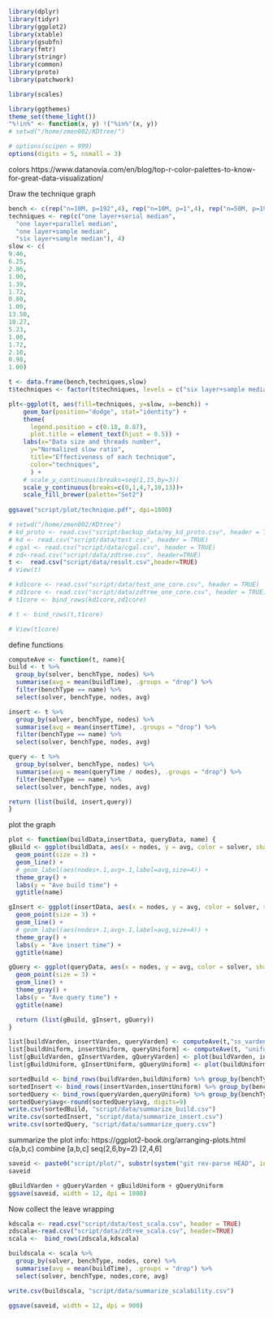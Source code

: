  
```r
library(dplyr)
library(tidyr)
library(ggplot2)
library(xtable)
library(gsubfn)
library(fmtr)
library(stringr)
library(common)
library(proto)
library(patchwork)

library(scales)

library(ggthemes)
theme_set(theme_light())
"%!in%" <- function(x, y) !("%in%"(x, y))
# setwd("/home/zmen002/KDtree/")

# options(scipen = 999)
options(digits = 5, nsmall = 3)
```

colors https://www.datanovia.com/en/blog/top-r-color-palettes-to-know-for-great-data-visualization/

Draw the technique graph
```R
bench <- c(rep("n=10M, p=192",4), rep("n=10M, p=1",4), rep("n=50M, p=192",4), rep("n=50M, p=1",4)) 
techniques <- rep(c("one layer+serial median", 
  "one layer+parallel median", 
  "one layer+sample median", 
  "six layer+sample median"), 4)
slow <- c(
9.46,
6.25,
2.86,
1.00,
1.39,
1.72,
0.80,
1.00,
13.50,
10.27,
5.23,
1.00,
1.72,
2.10,
0.98,
1.00)

t <- data.frame(bench,techniques,slow)
t$techniques <- factor(t$techniques, levels = c("six layer+sample median", "one layer+sample median","one layer+parallel median","one layer+serial median"))

plt<-ggplot(t, aes(fill=techniques, y=slow, x=bench)) + 
    geom_bar(position="dodge", stat="identity") +
    theme(
      legend.position = c(0.18, 0.87),
      plot.title = element_text(hjust = 0.5)) + 
    labs(x="Data size and threads number", 
      y="Normalized slow ratio", 
      title="Effectiveness of each technique",
      color="techniques",
      ) + 
    # scale_y_continuous(breaks=seq(1,15,by=3))
    scale_y_continuous(breaks=c(0,1,4,7,10,13))+
    scale_fill_brewer(palette="Set2")
    
ggsave("script/plot/technique.pdf", dpi=1800)
```



```R
# setwd("/home/zmen002/KDtree")
# kd_proto <- read.csv("script/backup_data/my_kd_proto.csv", header = TRUE)
# kd <- read.csv("script/data/test.csv", header = TRUE)
# cgal <- read.csv("script/data/cgal.csv", header = TRUE)
# zd<-read.csv("script/data/zdtree.csv", header=TRUE)
t <-  read.csv("script/data/result.csv",header=TRUE)
# View(t)

# kd1core <- read.csv("script/data/test_one_core.csv", header = TRUE)
# zd1core <- read.csv("script/data/zdtree_one_core.csv", header = TRUE)
# t1core <- bind_rows(kd1core,zd1core)

# t <- bind_rows(t,t1core)

# View(t1core)
```

define functions 
```R
computeAve <- function(t, name){
build <- t %>%
  group_by(solver, benchType, nodes) %>%
  summarise(avg = mean(buildTime), .groups = "drop") %>%
  filter(benchType == name) %>%
  select(solver, benchType, nodes, avg)

insert <- t %>%
  group_by(solver, benchType, nodes) %>%
  summarise(avg = mean(insertTime), .groups = "drop") %>%
  filter(benchType == name) %>%
  select(solver, benchType, nodes, avg)

query <- t %>%
  group_by(solver, benchType, nodes) %>%
  summarise(avg = mean(queryTime / nodes), .groups = "drop") %>%
  filter(benchType == name) %>%
  select(solver, benchType, nodes, avg)

return (list(build, insert,query))
}
```

plot the graph
```R
plot <- function(buildData,insertData, queryData, name) {
gBuild <- ggplot(buildData, aes(x = nodes, y = avg, color = solver, shape = solver)) +
  geom_point(size = 3) +
  geom_line() +
  # geom_label(aes(nodes+.1,avg+.1,label=avg,size=4)) +
  theme_gray() +
  labs(y = "Ave build time") +
  ggtitle(name)

gInsert <- ggplot(insertData, aes(x = nodes, y = avg, color = solver, shape = solver)) +
  geom_point(size = 3) +
  geom_line() +
  # geom_label(aes(nodes+.1,avg+.1,label=avg,size=4)) +
  theme_gray() +
  labs(y = "Ave insert time") +
  ggtitle(name)

gQuery <- ggplot(queryData, aes(x = nodes, y = avg, color = solver, shape = solver)) +
  geom_point(size = 3) +
  geom_line() +
  theme_gray() +
  labs(y = "Ave query time") + 
  ggtitle(name)

  return (list(gBuild, gInsert, gQuery))
}
```


```R
list[buildVarden, insertVarden, queryVarden] <- computeAve(t,"ss_varden")
list[buildUniform, insertUniform, queryUniform] <- computeAve(t, "uniform")
list[gBuildVarden, gInsertVarden, gQueryVarden] <- plot(buildVarden, insertVarden, queryVarden, "ss_varden")
list[gBuildUniform, gInsertUniform, gQueryUniform] <- plot(buildUniform, insertUniform, queryUniform, "uniform")

sortedBuild <- bind_rows(buildVarden,buildUniform) %>% group_by(benchType) %>% arrange(nodes,avg,.by_group=TRUE)
sortedInsert <- bind_rows(insertVarden,insertUniform) %>% group_by(benchType) %>% arrange(nodes,avg,.by_group=TRUE)
sortedQuery <- bind_rows(queryVarden,queryUniform) %>% group_by(benchType) %>% arrange(nodes,avg,.by_group=TRUE)
sortedQuery$avg<-round(sortedQuery$avg, digits=9)
write.csv(sortedBuild, "script/data/summarize_build.csv")
write.csv(sortedInsert, "script/data/summarize_insert.csv")
write.csv(sortedQuery, "script/data/summarize_query.csv")
```

summarize the plot info: https://ggplot2-book.org/arranging-plots.html
c(a,b,c) combine [a,b,c]
seq(2,6,by=2) [2,4,6]

```R
saveid <- paste0("script/plot/", substr(system("git rev-parse HEAD", intern = TRUE), 0, 7), ".jpg")
saveid

gBuildVarden + gQueryVarden + gBuildUniform + gQueryUniform
ggsave(saveid, width = 12, dpi = 1800)
```

Now collect the leave wrapping
```R
kdscala <- read.csv("script/data/test_scala.csv", header = TRUE)
zdscala<-read.csv("script/data/zdtree_scala.csv", header=TRUE)
scala <-  bind_rows(zdscala,kdscala)

buildscala <- scala %>%
  group_by(solver, benchType, nodes, core) %>%
  summarise(avg = mean(buildTime), .groups = "drop") %>%
  select(solver, benchType, nodes,core, avg) 

write.csv(buildscala, "script/data/summarize_scalability.csv")

ggsave(saveid, width = 12, dpi = 900)
```
